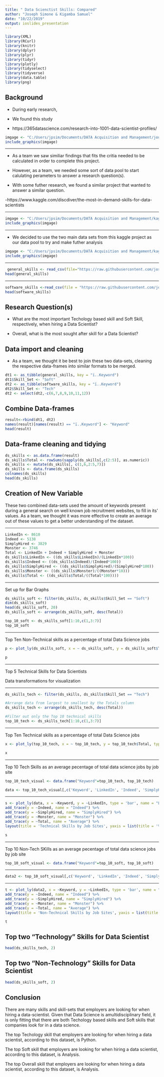 ---
title: " Data Scienctist Skills: Compared"
author: "Joseph Simone & Kigamba Samuel"
date: "10/22/2019"
output: ioslides_presentation
---

```{r setup, include=FALSE}
library(XML)
library(RCurl)
library(knitr)
library(dplyr)
library(plyr)
library(tidyr)
library(plotly)
library(tidyselect)
library(tidyverse)
library(data.table)
library(png)

```

##  Background 

- During early research, 

- We found this study 

- https://365datascience.com/research-into-1001-data-scientist-profiles/ 

```{r, include=TRUE }
imgage <- "C:/Users/jpsim/Documents/DATA Acquisition and Management/journal.png"
include_graphics(imgage)
```

***

- As a team we saw similiar findings that fits the critia needed to be calculated in    order to complete this project. 

- However, as a team, we needed some sort of data pool to start calulating perameters   to answer a research question(s).


- With some futher research, we found a similar project that wanted to answer a          similar   question. 


-https://www.kaggle.com/discdiver/the-most-in-demand-skills-for-data-scientists

***

```{r, include=TRUE }
imgage <- "C:/Users/jpsim/Documents/DATA Acquisition and Management/kaggle.png"
include_graphics(imgage)
```

***

- We decided to use the two main data sets from this kaggle project as our data pool    to try and make futher analysis

```{r, include=TRUE }
imgage <- "C:/Users/jpsim/Documents/DATA Acquisition and Management/kaggle_data.png"
include_graphics(imgage)
```


***

```{r}
 general_skills <- read_csv(file="https://raw.githubusercontent.com/josephsimone/DATA_607_Project_3/master/kaggle_ds_general_skills_revised.csv")
head(general_skills)
```

***

```{r}
software_skills <-read_csv(file = "https://raw.githubusercontent.com/josephsimone/DATA_607_Project_3/master/kaggle_ds_job_listing_software.csv")
head(software_skills)
```

## Research Question(s)


- What are the most important Techology based skill and Soft Skill, respectively, when   hiring a Data Scientist?



- Overall, what is the most sought after skill for a Data Scientist? 

## Data import and cleaning

- As a team, we thought it be best to join these two data-sets, cleaning the             respective data-frames into similar formats to be merged. 
 
```{r}
dt1 <- as_tibble(general_skills, key = "ï..Keyword")
dt1$Skill_Set <- "Soft"
dt2 <- as_tibble(software_skills, key = "ï..Keyword")
dt2$Skill_Set <- "Tech"
dt2 <- select(dt2,-c(6,7,8,9,10,11,12))
```


## Combine Data-frames

```{r}
result<-rbind(dt1, dt2)
names(result)[names(result) == "ï..Keyword"] <- "Keyword"
head(result)
```

## Data-frame cleaning and tidying

```{r}
ds_skills <- as.data.frame(result)
ds_skills$Total <- rowSums(sapply(ds_skills[,c(2:5)], as.numeric))
ds_skills <- mutate(ds_skills[, c(1,6,2:5,7)])
ds_skills <- data.frame(ds_skills)
colnames(ds_skills)
head(ds_skills)
```

## Creation of New Variable 

These two combined data-sets used the amount of keywords present during a general search on well known job recruitment websites, to fill in its' values. As a team, we thought it was more effective to create an average out of these values to get a better understanding of the dataset.

***
```{r, message=FALSE, warning= FALSE}
LinkedIn <- 8610
Indeed <- 5138
SimplyHired <- 3829
Monster <- 3746
Total <- LinkedIn + Indeed + SimplyHired + Monster
ds_skills$LinkedIn <- ((ds_skills$LinkedIn)/(LinkedIn*100))
ds_skills$Indeed <- ((ds_skills$Indeed)/(Indeed*100))
ds_skills$SimplyHired <- ((ds_skills$SimplyHired)/(SimplyHired*100))
ds_skills$Monster <- ((ds_skills$Monster)/((Monster*10)))
ds_skills$Total <- ((ds_skills$Total/((Total*100))))
```




***

Set up for Bar Graphs

```{r}
ds_skills_soft <- filter(ds_skills, ds_skills$Skill_Set == "Soft")
dim(ds_skills_soft)
head(ds_skills_soft, 20)
ds_skills_soft <- arrange(ds_skills_soft, desc(Total))

top_10_soft <- ds_skills_soft[1:10,c(1,3:7)]
top_10_soft
```

 
***
 Top Ten Non-Technical skills as a percentage of total Data Science jobs

```{r, include=FALSE}
p <- plot_ly(ds_skills_soft, x = ~ ds_skills_soft, y = ds_skills_soft$Total, type = 'bar', name = ds_skills_soft$Keyword)

```


```{r}
p
```


***

 Top 5 Technical Skills for Data Scientists

Data transformations for visualization




***
```{r}

ds_skills_tech <- filter(ds_skills, ds_skills$Skill_Set == "Tech")

#Arrange data from largest to smallest by the Totals column
ds_skills_tech <- arrange(ds_skills_tech, desc(Total))

#Filter out only the Top 10 technical skills
top_10_tech <- ds_skills_tech[1:10,c(1,3:7)]

```


***
 Top Ten Technical skills as a percentage of total Data Science jobs

```{r, include=FALSE}
x <- plot_ly(top_10_tech, x = ~ top_10_tech, y = top_10_tech$Total, type = 'bar', name = top_10_tech$Keyword)
```


```{r}
x
```



***
Top 10 Tech Skills as an average pecentage of total data science jobs by job site

```{r, eval=TRUE, message = FALSE, warning=FALSE}
top_10_tech_visual <- data.frame("Keyword"=top_10_tech, top_10_tech)

data <- top_10_tech_visual[,c('Keyword', 'LinkedIn', 'Indeed', 'SimplyHired', 'Monster', 'Total')]
```

***

```{r, eval=TRUE, message = FALSE, warning=FALSE, include=FALSE}
s <- plot_ly(data, x = ~Keyword, y = ~LinkedIn, type = 'bar', name = "Linkedin") %>%
add_trace(y = ~Indeed, name = "Indeed") %>% 
add_trace(y = ~SimplyHired, name = "SimplyHired") %>% 
add_trace(y = ~Monster, name = "Monster") %>% 
add_trace(y = ~Total, name = "Average") %>% 
layout(title = 'Technical Skills by Job Sites', yaxis = list(title = '% of Data Science Jobs'), xaxis = list(title = 'Tech Skills'), barmode = 'group')
```


```{r, eval=TRUE, message = FALSE, warning=FALSE}
s
```

***

 Top 10 Non-Tech SKills as an average pecentage of total data science jobs by job site

```{r, eval=TRUE, message=FALSE, warning=FALSE}
top_10_soft_visual <- data.frame("Keyword"=top_10_soft, top_10_soft)

```

***
```{r, eval=TRUE, message=FALSE, warning=FALSE}
data2 <- top_10_soft_visual[,c('Keyword', 'LinkedIn', 'Indeed', 'SimplyHired', 'Monster', 'Total')]

```
***

```{r, eval=TRUE, message=FALSE, warning=FALSE, include=FALSE}
t <- plot_ly(data2, x = ~Keyword, y = ~LinkedIn, type = 'bar', name = "Linkedin") %>%
add_trace(y = ~Indeed, name = "Indeed") %>% 
add_trace(y = ~SimplyHired, name = "SimplyHired") %>% 
add_trace(y = ~Monster, name = "Monster") %>% 
add_trace(y = ~Total, name = "Average") %>% 
layout(title = 'Non-Technical Skills by Job Sites', yaxis = list(title = '% of Data Science Jobs'), xaxis = list(title = 'Non-Tech Skills'), barmode = 'group')
```


```{r, eval=TRUE, message=FALSE, warning=FALSE}
t
```


## Top two "Technology" Skills for Data Scientist 
```{r}
head(ds_skills_tech, 2)
```

## Top two "Non-Technology" Skills for Data Scientist 
```{r}
head(ds_skills_soft, 2)
```

## Conclusion 

There are many skills and skill-sets that employers are looking for when hiring a data-scientist. Given that Data Science is amultidisciplinary field, it is only fitting that there are both Techology based skills and Soft skills that companies look for in a data science. 

The top Techology skill that employers are looking for when hiring a data scientist, according to this dataset, is Python. 

The top Soft skill that employers are looking for when hiring a data scientist, according to this dataset, is Analysis.

The top Overall skill that employers are looking for when hiring a data scientist, according to this dataset, is Analysis.
